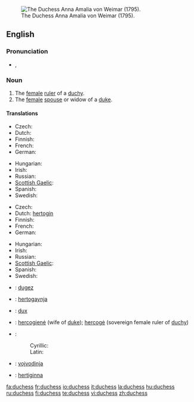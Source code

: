 [[Image:Anna Amalie.jpg|thumb|right|The Duchess Anna Amalia von Weimar (1795).]]
==English==

===Pronunciation===
* {{IPA|/ˈdʌ.tʃəs/}}, {{SAMPA|/"dV.tS@s/}}

===Noun===
{{en-noun|es}}

# The [[female]] [[ruler]] of a [[duchy]].
# The [[female]] [[spouse]] or widow of a [[duke]].

====Translations====
{{trans-top|female ruler of a duchy}}
* Czech: {{t-|cs|vévodkyně|f}}
* Dutch: {{t+|nl|hertogin|f}}
* Finnish: {{t-|fi|herttuatar}}
* French: {{t+|fr|duchesse|f}}
* German: {{t-|de|Herzogin|f}}
{{trans-mid}}
* Hungarian: {{t|hu|hercegnő}}
* Irish: {{t|ga|bandiúc|f|xs=Irish}}
* Russian: {{t|ru|герцогиня|f|tr=g'ercogín'a|sc=Cyrl}}
* [[Scottish Gaelic]]: {{t-|gd|ban-diùc|f|xs=Scottish Gaelic}}
* Spanish: {{t-|es|duquesa|f}}
* Swedish: {{t|sv|hertiginna|c}}
{{trans-bottom}}

{{trans-top|female spouse or widow of a duke}}
* Czech: {{t-|cs|vévodkyně|f}}
* Dutch: [[hertogin]] {{f}}
* Finnish: {{t-|fi|herttuatar}}
* French: {{t+|fr|duchesse|f}}
* German: {{t-|de|Herzogin|f}}
{{trans-mid}}
* Hungarian: {{t+|hu|hercegné}}
* Irish: {{t|ga|bandiúc|f|xs=Irish}}
* Russian: {{t|ru|герцогиня|f|tr=g'ercogín'a|sc=Cyrl}}
* [[Scottish Gaelic]]: {{t-|gd|ban-diùc|f|xs=Scottish Gaelic}}
* Spanish: {{t-|es|duquesa|f}}
* Swedish: {{t|sv|hertiginna}}
{{trans-bottom}}

{{checktrans-top}}
* {{ttbc|Breton}}: [[dugez]] {{f}}
* {{ttbc|Icelandic}}: [[hertogaynja]] {{f}}
* {{ttbc|Latin}}: [[dux]] {{f}}
* {{ttbc|Lithuanian}}: [[hercogienė]] {{f}} (wife of [[duke]]); [[hercogė]] {{f}} (sovereign female ruler of [[duchy]])
{{checktrans-mid}}
* {{ttbc|Serbian}}:
*: Cyrillic: {{t|sr|војвоткиња|f|sc=Cyrl}}
*: Latin: {{t|sr|vojvotkinja|f}}
* {{ttbc|Slovene}}: [[vojvodinja]] {{f}}
* {{ttbc|Swedish}}: [[hertiginna]] {{c}}
{{checktrans-bottom}}

[[fa:duchess]]
[[fr:duchess]]
[[io:duchess]]
[[it:duchess]]
[[la:duchess]]
[[hu:duchess]]
[[ru:duchess]]
[[fi:duchess]]
[[te:duchess]]
[[vi:duchess]]
[[zh:duchess]]